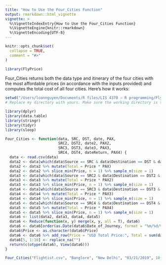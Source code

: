```yaml
---
title: "How to Use the Four_Cities Function"
output: rmarkdown::html_vignette
vignette: >
  %\VignetteIndexEntry{How to Use the Four_Cities Function}
  %\VignetteEngine{knitr::rmarkdown}
  %\VignetteEncoding{UTF-8}
---
```


```r
knitr::opts_chunk$set(
  collapse = TRUE,
  comment = "#>"
)
```

```r
library(FlyPrice)
```

Four_Cities returns both the data type and itinerary of the four cities with the most affordable prices (in accordance with the inputs provided) and computes the total cost of all four cities. Here's how it works:

```r
setwd("/Users/loannguyen/Documents/R files/LIS 4370 – R programming/FlyPrice") # This is my directory.
# Replace my directory with yours. Make sure the working directory is set correctly

library(dplyr)
library(data.table)
library(stringr)
library(tidyr)
library(sloop)

Four_Cities <- function(data, SRC, DST, date, PAX,
                        SRC2, DST2, date2, PAX2,
                        SRC3, DST3, date3, PAX3,
                        SRC4, DST4, dateReturn, PAX4) {
  data <- read.csv(data)
  data2 <- data[which(data$Source == SRC & data$Destination == DST & data$Date_of_Journey == date),]
  data2 <- data2 %>% mutate(Total = Price * PAX)
  data2 <- data2 %>% slice_min(Price, n = 1) %>% sample_n(size = 1)
  data3 <- data[which(data$Source == SRC2 & data$Destination == DST2 & data$Date_of_Journey == date2),]
  data3 <- data3 %>% mutate(Total = Price * PAX2)
  data3 <- data3 %>% slice_min(Price, n = 1) %>% sample_n(size = 1)
  data4 <- data[which(data$Source == SRC3 & data$Destination == DST3 & data$Date_of_Journey == date3),]
  data4 <- data4 %>% mutate(Total = Price * PAX3)
  data4 <- data4 %>% slice_min(Price, n = 1) %>% sample_n(size = 1)
  data5 <- data[which(data$Source == SRC4 & data$Destination == DST4 & data$Date_of_Journey == dateReturn),]
  data5 <- data5 %>% mutate(Total = Price * PAX4)
  data5 <- data5 %>% slice_min(Price, n = 1) %>% sample_n(size = 1)
  data6 <- list(data2, data3, data4, data5)
  data6 <- Reduce(function(x, y) merge(x, y, all = T), data6)
  data6 <- data6[order(as.Date(data6$Date_of_Journey, format = "%m/%d/%Y")),]
  data6$Price <- as.character(data6$Price)
  data6 <- data6 %>% add_row(Price = "USD Total Price:", Total = sum(data6$Total))
  data6[5, 1:10] <- replace_na("")
  return(c(otype(data6), View(data6)))
}

Four_Cities("Flightist.csv", "Banglore", "New Delhi", "03/21/2019", 10, "Delhi", "Cochin", "03/27/2019", 10, "Mumbai", "Hyderabad", "05/01/2019", 10, "Kolkata", "Banglore", "05/18/2019", 10)
```
